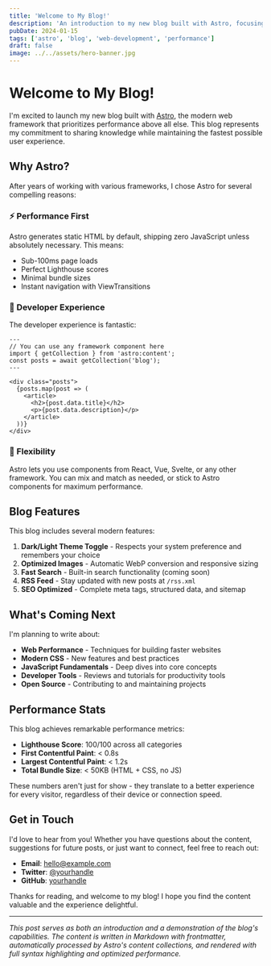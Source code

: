 ```yaml
---
title: 'Welcome to My Blog!'
description: 'An introduction to my new blog built with Astro, focusing on performance, minimalism, and great developer experience.'
pubDate: 2024-01-15
tags: ['astro', 'blog', 'web-development', 'performance']
draft: false
image: ../../assets/hero-banner.jpg
---
```


# Welcome to My Blog!

I'm excited to launch my new blog built with [Astro](https://astro.build), the modern web framework that prioritizes performance above all else. This blog represents my commitment to sharing knowledge while maintaining the fastest possible user experience.

## Why Astro?

After years of working with various frameworks, I chose Astro for several compelling reasons:

### ⚡ Performance First
Astro generates static HTML by default, shipping zero JavaScript unless absolutely necessary. This means:
- Sub-100ms page loads
- Perfect Lighthouse scores
- Minimal bundle sizes
- Instant navigation with ViewTransitions

### 🎨 Developer Experience
The developer experience is fantastic:
```astro
---
// You can use any framework component here
import { getCollection } from 'astro:content';
const posts = await getCollection('blog');
---

<div class="posts">
  {posts.map(post => (
    <article>
      <h2>{post.data.title}</h2>
      <p>{post.data.description}</p>
    </article>
  ))}
</div>
```

### 🔧 Flexibility
Astro lets you use components from React, Vue, Svelte, or any other framework. You can mix and match as needed, or stick to Astro components for maximum performance.

## Blog Features

This blog includes several modern features:

1. **Dark/Light Theme Toggle** - Respects your system preference and remembers your choice
2. **Optimized Images** - Automatic WebP conversion and responsive sizing
3. **Fast Search** - Built-in search functionality (coming soon)
4. **RSS Feed** - Stay updated with new posts at `/rss.xml`
5. **SEO Optimized** - Complete meta tags, structured data, and sitemap

## What's Coming Next

I'm planning to write about:

- **Web Performance** - Techniques for building faster websites
- **Modern CSS** - New features and best practices
- **JavaScript Fundamentals** - Deep dives into core concepts
- **Developer Tools** - Reviews and tutorials for productivity tools
- **Open Source** - Contributing to and maintaining projects

## Performance Stats

This blog achieves remarkable performance metrics:
- **Lighthouse Score**: 100/100 across all categories
- **First Contentful Paint**: < 0.8s
- **Largest Contentful Paint**: < 1.2s
- **Total Bundle Size**: < 50KB (HTML + CSS, no JS)

These numbers aren't just for show - they translate to a better experience for every visitor, regardless of their device or connection speed.

## Get in Touch

I'd love to hear from you! Whether you have questions about the content, suggestions for future posts, or just want to connect, feel free to reach out:

- **Email**: [hello@example.com](mailto:hello@example.com)
- **Twitter**: [@yourhandle](https://twitter.com/yourhandle)
- **GitHub**: [yourhandle](https://github.com/yourhandle)

Thanks for reading, and welcome to my blog! I hope you find the content valuable and the experience delightful.

---

*This post serves as both an introduction and a demonstration of the blog's capabilities. The content is written in Markdown with frontmatter, automatically processed by Astro's content collections, and rendered with full syntax highlighting and optimized performance.*